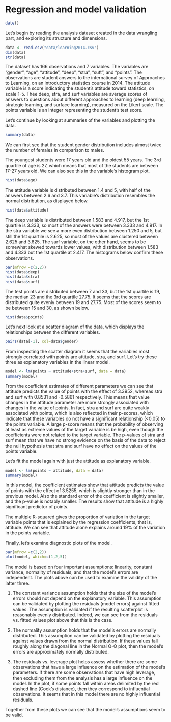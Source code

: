 # Regression and model validation

```r
date()
```

Let's begin by reading the analysis dataset created in the data wrangling part, and exploring its structure and dimensions.
```r
data <- read.csv("data/learning2014.csv")
dim(data)
str(data)
```

The dataset has 166 observations and 7 variables. The variables are "gender", "age", "attitude", "deep", "stra", "suft", and "points". The observations are student answers to the international survey of Approaches to Learning, on an introductory statistics course in 2014. The attitude variable is a score indicating the student's attitude toward statistics, on scale 1-5. Thee deep, stra, and surf variables are average scores of answers to questions about different approaches to learning (deep learning, strategic learning, and surface learning), measured on the Likert scale. The points variable is an integer representing the student's test score.

Let's continue by looking at summaries of the variables and plotting the data.

```r
summary(data)
```

We can first see that the student gender distribution includes almost twice the number of females in comparison to males.

The youngest students were 17 years old and the oldest 55 years. The 3rd quartile of age is 27, which means that most of the students are between 17-27 years old. We can also see this in the variable's histogram plot.

```r
hist(data$age)
```

The attitude variable is distributed between 1.4 and 5, with half of the answers between 2.6 and 3.7. This variable's distribution resembles the normal distribution, as displayed below.

```r
hist(data$attitude)
```

The deep variable is distributed between 1.583 and 4.917, but the 1st quartile is 3.333, so most of the answers were between 3.333 and 4.917. In the stra variable we see a more even distribution between 1.250 and 5, but still the 1st quartile is 2.625, so most of the values are clustered between 2.625 and 3.625. The surf variable, on the other hand, seems to be somewhat skewed towards lower values, with distribution between 1.583 and 4.333 but the 1st quartile at 2.417. The histograms below confirm these observations.

```r
par(mfrow =c(2,2))
hist(data$deep)
hist(data$stra)
hist(data$surf)
```

The test points are distributed between 7 and 33, but the 1st quartile is 19, the median 23 and the 3rd quartile 27.75. It seems that the scores are distributed quite evenly between 19 and 27.75. Most of the scores seem to be between 15 and 30, as shown below.

```r
hist(data$points)
```

Let's next look at a scatter diagram of the data, which displays the relationships between the different variables.

```r
pairs(data[-1], col=data$gender)
```

From inspecting the scatter diagram it seems that the variables most strongly correlated with points are attitude, stra, and surf. Let's try these three as explanatory variables in the linear model.

```r
model <- lm(points ~ attitude+stra+surf, data = data)
summary(model)
```

From the coefficient estimates of different parameters we can see that attitude predicts the value of points with the effect of 3.3952, whereas stra and surf with 0.8531 and -0.5861 respectively. This means that value changes in the attitude parameter are more strongly associated with changes in the value of points. In fact, stra and surf are quite weakly associated with points, which is also reflected in their p-scores, which indicate that these variables do not have a significant relationship (<0.05) to the points variable. A large p-score means that the probability of observing at least as extreme values of the target variable is be high, even though the coefficients were not related to the target variable. The p-values of stra and surf mean that we have no strong evidence on the basis of the data to reject the null hypothesis that stra and surf have no effect on the values of the points variable.

Let's fit the model again with just the attitude as explanatory variable.

```r
model <- lm(points ~ attitude, data = data)
summary(model)
```

In this model, the coefficient estimates show that attitude predicts the value of points with the effect of 3.5255, which is slightly stronger than in the previous model. Also the standard error of the coefficient is slightly smaller, and the p-value is notably smaller. The results show that attitude is a highly significant predictor of points.

The multiple R-squared gives the proportion of variation in the target variable points that is explained by the regression coefficients, that is, attitude. We can see that attitude alone explains around 19% of the variation in the points variable.

Finally, let's examine diagnostic plots of the model.

```r
par(mfrow =c(2,2))
plot(model, which=c(1,2,5))
```


The model is based on four important assumptions: linearity, constant variance, normality of residuals, and that the model's errors are independent. The plots above can be used to examine the validity of the latter three.

1. The constant variance assumption holds that the size of the model's errors should not depend on the explanatory variable. This assumption can be validated by plotting the residuals (model errors) against fitted values. The assumption is validated if the resulting scatterplot is reasonably evenly distributed. Indeed, we can see from the residuals vs. fitted values plot above that this is the case. 

2. The normality assumption holds that the model's errors are normally distributed. This assumption can be validated by plotting the residuals against values drawn from the normal distribution. If these values fall roughly along the diagonal line in the Normal Q-Q plot, then the model's errors are approximately normally distributed.

3. The residuals vs. leverage plot helps assess whether there are some observations that have a large influence on the estimation of the model's parameters. If there are some observations that have high leverage, then excluding them from the analysis has a large influence on the model. In the plot, if some points fall within areas delimited by the red dashed line (Cook's distance), then they correspond to influential observations. It seems that in this model there are no highly influential residuals.

Together from these plots we can see that the model's assumptions seem to be valid.
